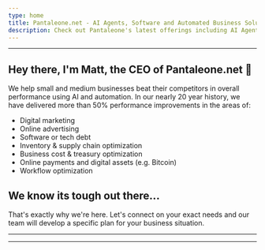 ```yaml
---
type: home
title: Pantaleone.net - AI Agents, Software and Automated Business Solutions
description: Check out Pantaleone's latest offerings including AI Agents, Software and abstract artwork for sale.
---
```


---

## Hey there, I'm Matt, the CEO of Pantaleone.net 👋

We help small and medium businesses beat their competitors in overall performance using AI and automation.  In our nearly 20 year history, we have delivered more than 50% performance improvements in the areas of:

- Digital marketing
- Online advertising
- Software or tech debt
- Inventory & supply chain optimization
- Business cost & treasury optimization
- Online payments and digital assets (e.g. Bitcoin)
- Workflow optimization

## We know its tough out there...

That's exactly why we're here.  Let's connect on your exact needs and our team will develop a specific plan for your business situation.

---

<Subscribe />

---

